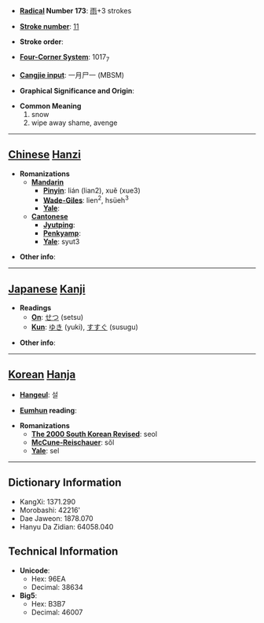 * '''[[Wiktionary:Chinese radical index| Radical]] Number 173''': [[Wiktionary:Chinese radical index 雨|雨]]+3 strokes

* '''[[Wiktionary:Chinese total strokes index|Stroke number]]''': [[Wiktionary:Chinese total strokes index 11|11]]

* '''Stroke order''': 

* '''[[Wiktionary:Chinese four corner index|Four-Corner System]]''': 1017<sub>7</sub>

* '''[[Wiktionary:Chinese Cangjie index|Cangjie input]]''': 一月尸一 (MBSM)

* '''Graphical Significance and Origin''': 

* '''Common Meaning'''
*#snow
*# wipe away shame, avenge


----

== [[Chinese]] [[Hanzi]] ==

* '''Romanizations'''
** '''[[Mandarin]]'''
*** '''[[Pinyin]]''': lián (lian2), xuě (xue3)
*** '''[[Wade-Giles]]''': lien<sup>2</sup>, hsüeh<sup>3</sup>
*** '''[[Yale]]''': 
** '''[[Cantonese]]'''
*** '''[[Jyutping]]''':
*** '''[[Penkyamp]]''': 
*** '''[[Yale]]''': syut3

* '''Other info''': 

----

== [[Japanese]] [[Kanji]] ==

* '''Readings'''
** '''[[On]]''': [[せつ]] (setsu)
** '''[[Kun]]''': [[ゆき]] (yuki), [[すすぐ]] (susugu)

* '''Other info''':  

----

== [[Korean]] [[Hanja]] ==

* '''[[Hangeul]]''': 설

* '''[[Eumhun]] reading''': 

* '''Romanizations'''
** '''[[The 2000 South Korean Revised Romanization|The 2000 South Korean Revised]]''': seol
** '''[[McCune-Reischauer]]''': sŏl
** '''[[Yale]]''': sel

----

== Dictionary Information ==

* KangXi: 1371.290
* Morobashi: 42216'
* Dae Jaweon: 1878.070
* Hanyu Da Zidian: 64058.040

== Technical Information ==

* '''Unicode''':
** Hex: 96EA
** Decimal: 38634
* '''Big5''':
** Hex: B3B7
** Decimal: 46007
